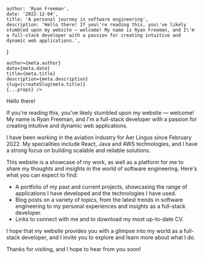 
    author: 'Ryan Freeman',
    date: '2022-12-04',
    title: 'A personal journey in software engineering',
    description: 'Hello there! If you\'re reading this, you\'ve likely stumbled upon my website — welcome! My name is Ryan Freeman, and I\'m a full-stack developer with a passion for creating intuitive and dynamic web applications.',
}

    author={meta.author}
    date={meta.date}
    title={meta.title}
    description={meta.description}
    slug={createSlug(meta.title)}
    {...props} />

Hello there!

If you're reading this, you've likely stumbled upon my website — welcome! My name is Ryan Freeman, and I'm a full-stack developer
with a passion for creating intuitive and dynamic web applications.

I have been working in the aviation industry for Aer Lingus since February 2022. My specialities include React, Java
and AWS technologies, and I have a strong focus on building scalable and reliable solutions.

This website is a showcase of my work, as well as a platform for me to share my thoughts and insights in the world of software engineering.
Here's what you can expect to find:

- A portfolio of my past and current projects, showcasing the range of applications I have developed and the technologies I have used.
- Blog posts on a variety of topics, from the latest trends in software engineering to my personal experiences and insights as a full-stack developer.
- Links to connect with me and to download my most up-to-date CV.

I hope that my website provides you with a glimpse into my world as a full-stack developer, and I invite you to explore and learn more about what I do.

Thanks for visiting, and I hope to hear from you soon!
